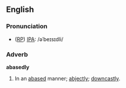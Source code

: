 ==English==
===Pronunciation===
* ([[RP]]) [[IPA]]: /əˈbeɪsɪdli/

===Adverb===
'''abasedly'''
# In an [[abase]]d manner; [[abjectly]]; [[downcastly]].